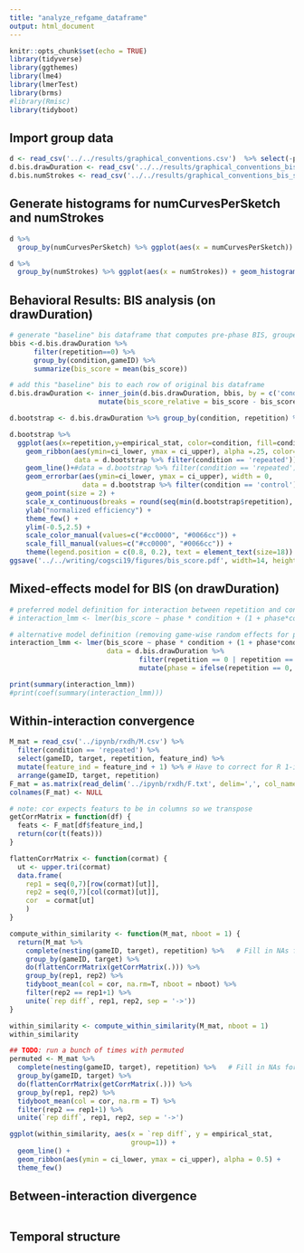 ```yaml
---
title: "analyze_refgame_dataframe"
output: html_document
---
```


```r
knitr::opts_chunk$set(echo = TRUE)
library(tidyverse)
library(ggthemes)
library(lme4)
library(lmerTest)
library(brms)
#library(Rmisc)
library(tidyboot)
```

## Import group data

```r
d <- read_csv('../../results/graphical_conventions.csv')  %>% select(-png)
d.bis.drawDuration <- read_csv('../../results/graphical_conventions_bis_score_drawDuration.csv')  %>% select(-X1)
d.bis.numStrokes <- read_csv('../../results/graphical_conventions_bis_score_numStrokes.csv') %>% select(-X1)
```

## Generate histograms for numCurvesPerSketch and numStrokes 

```r
d %>% 
  group_by(numCurvesPerSketch) %>% ggplot(aes(x = numCurvesPerSketch)) + geom_histogram()
```

```r
d %>% 
  group_by(numStrokes) %>% ggplot(aes(x = numStrokes)) + geom_histogram()
```

## Behavioral Results: BIS analysis (on drawDuration)

```r
# generate "baseline" bis dataframe that computes pre-phase BIS, grouped by condition and gameID
bbis <-d.bis.drawDuration %>%
      filter(repetition==0) %>%
      group_by(condition,gameID) %>%
      summarize(bis_score = mean(bis_score))

# add this "baseline" bis to each row of original bis dataframe
d.bis.drawDuration <- inner_join(d.bis.drawDuration, bbis, by = c('condition','gameID'), suffix = c("","_baseline")) %>%
                      mutate(bis_score_relative = bis_score - bis_score_baseline)
```

```r
d.bootstrap <- d.bis.drawDuration %>% group_by(condition, repetition) %>% tidyboot_mean(column=bis_score_relative)

d.bootstrap %>%
  ggplot(aes(x=repetition,y=empirical_stat, color=condition, fill=condition)) + 
    geom_ribbon(aes(ymin=ci_lower, ymax = ci_upper), alpha =.25, color=NA,
                data = d.bootstrap %>% filter(condition == 'repeated')) + # position = dodge, 
    geom_line()+#data = d.bootstrap %>% filter(condition == 'repeated')) + 
    geom_errorbar(aes(ymin=ci_lower, ymax = ci_upper), width = 0,
                  data = d.bootstrap %>% filter(condition == 'control')) + 
    geom_point(size = 2) + 
    scale_x_continuous(breaks = round(seq(min(d.bootstrap$repetition), max(d.bootstrap$repetition), by =1),1)) + 
    ylab("normalized efficiency") +
    theme_few() +
    ylim(-0.5,2.5) +
    scale_color_manual(values=c("#cc0000", "#0066cc")) + 
    scale_fill_manual(values=c("#cc0000", "#0066cc")) + 
    theme(legend.position = c(0.8, 0.2), text = element_text(size=18)) 
ggsave('../../writing/cogsci19/figures/bis_score.pdf', width=14, height = 14, units='cm')

```

## Mixed-effects model for BIS (on drawDuration)

```r
# preferred model definition for interaction between repetition and condition for bis -- has right syntax but doesn't converge
# interaction_lmm <- lmer(bis_score ~ phase * condition + (1 + phase*condition | target) + (1 + phase*condition | gameID)

# alternative model definition (removing game-wise random effects for phase*condition interaction)
interaction_lmm <- lmer(bis_score ~ phase * condition + (1 + phase*condition | target), 
                        data = d.bis.drawDuration %>%
                                filter(repetition == 0 | repetition == 7) %>% 
                                mutate(phase = ifelse(repetition == 0, 'pre', 'post'))) 

print(summary(interaction_lmm))
#print(coef(summary(interaction_lmm)))
```

## Within-interaction convergence

```r
M_mat = read_csv('../ipynb/rxdh/M.csv') %>%
  filter(condition == 'repeated') %>%
  select(gameID, target, repetition, feature_ind) %>%
  mutate(feature_ind = feature_ind + 1) %>% # Have to correct for R 1-indexing...
  arrange(gameID, target, repetition) 
F_mat = as.matrix(read_delim('../ipynb/rxdh/F.txt', delim=',', col_names=F))
colnames(F_mat) <- NULL
```

```r
# note: cor expects featurs to be in columns so we transpose
getCorrMatrix = function(df) {
  feats <- F_mat[df$feature_ind,]
  return(cor(t(feats)))
}

flattenCorrMatrix <- function(cormat) {
  ut <- upper.tri(cormat)
  data.frame(
    rep1 = seq(0,7)[row(cormat)[ut]],
    rep2 = seq(0,7)[col(cormat)[ut]],
    cor  = cormat[ut]
    )
}

compute_within_similarity <- function(M_mat, nboot = 1) {
  return(M_mat %>%
    complete(nesting(gameID, target), repetition) %>%   # Fill in NAs for missing repetitions
    group_by(gameID, target) %>%
    do(flattenCorrMatrix(getCorrMatrix(.))) %>%
    group_by(rep1, rep2) %>%
    tidyboot_mean(col = cor, na.rm=T, nboot = nboot) %>%
    filter(rep2 == rep1+1) %>%
    unite(`rep diff`, rep1, rep2, sep = '->'))
}

within_similarity <- compute_within_similarity(M_mat, nboot = 1)
within_similarity
```

```r
## TODO: run a bunch of times with permuted
permuted <- M_mat %>%
  complete(nesting(gameID, target), repetition) %>%   # Fill in NAs for missing repetitions
  group_by(gameID, target) %>%
  do(flattenCorrMatrix(getCorrMatrix(.))) %>%
  group_by(rep1, rep2) %>%
  tidyboot_mean(col = cor, na.rm = T) %>%
  filter(rep2 == rep1+1) %>%
  unite(`rep diff`, rep1, rep2, sep = '->')

```

```r
ggplot(within_similarity, aes(x = `rep diff`, y = empirical_stat,
                              group=1)) +
  geom_line() +
  geom_ribbon(aes(ymin = ci_lower, ymax = ci_upper), alpha = 0.5) +
  theme_few()
```

## Between-interaction divergence 

```r


```

## Temporal structure 

```r


```
